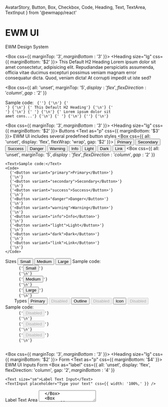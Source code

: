   AvatarStory,
  Button,
  Box,
  Checkbox,
  Code,
  Heading,
  Text,
  TextArea,
  TextInput
} from '@ewmapp/react'

<Meta title="Home" />

# EWM UI

EWM Design System

<Box css={{ marginTop: '$3', marginBottom: '$3' }}>
  <Heading size="lg" css={{ marginBottom: '$2' }}>
    This Default H2 Heading
  </Heading>
  <Text as="p">
    Lorem ipsum dolor sit amet consectetur, adipisicing elit. Repudiandae
    perspiciatis assumenda, officia vitae ducimus excepturi possimus veniam
    magnam error consequatur dicta. Quod, veniam dicta! At corrupti impedit ut
    iste sed?
  </Text>

  <Box
  css={{
    all: 'unset',
    marginTop: '$5',
    display: 'flex',
    flexDirection: 'column ',
    gap: '$2'
  }}
>
  <Text>Sample code:</Text>
  <Code>
    {'<Box>'}
    {'\n'}
    {'  <Heading size="lg">'}
    {'\n'}
    {'    This Default H2 Heading'}
    {'\n'}
    {'  </Heading>'}
    {'\n'}
    {'  <Text as="p">'}
    {'\n'}
    {'    Lorem ipsum dolor sit amet cons...'}
    {'\n'}
    {'  </Text>'}
    {'\n'}
    {'</Box>'}
    {'\n'}
  </Code>
</Box>
</Box>

<Box css={{ marginTop: '$3', marginBottom: '$3' }}>
  <Heading size="lg" css={{ marginBottom: '$2' }}>
    Buttons
  </Heading>
  <Text as="p" css={{ marginBottom: '$3' }}>
    EWM UI includes several predefined button styles
  </Text>
  <Box css={{ all: 'unset', display: 'flex', flexWrap: 'wrap', gap: '$2' }}>
    <Button variant="primary">Primary</Button>
    <Button variant="secondary">Secondary</Button>
    <Button variant="success">Success</Button>
    <Button variant="danger">Danger</Button>
    <Button variant="warning">Warning</Button>
    <Button variant="info">Info</Button>
    <Button variant="light">Light</Button>
    <Button variant="dark">Dark</Button>
    <Button variant="link">Link</Button>
  </Box>
  <Box
    css={{
      all: 'unset',
      marginTop: '$5',
      display: 'flex',
      flexDirection: 'column ',
      gap: '$2'
    }}
  >
    <Text>Sample code:</Text>
    <Code>
      {'<Button variant="primary">Primary</Button>'}
      {'\n'}
      {'<Button variant="secondary">Secondary</Button>'}
      {'\n'}
      {'<Button variant="success">Success</Button>'}
      {'\n'}
      {'<Button variant="danger">Danger</Button>'}
      {'\n'}
      {'<Button variant="warning">Warning</Button>'}
      {'\n'}
      {'<Button variant="info">Info</Button>'}
      {'\n'}
      {'<Button variant="light">Light</Button>'}
      {'\n'}
      {'<Button variant="dark">Dark</Button>'}
      {'\n'}
      {'<Button variant="link">Link</Button>'}
      {'\n'}
    </Code>
  </Box>
  <Box css={{ all: 'unset' }}>
    <Heading size="sm" css={{ marginTop: '$6', marginBottom: '$3' }}>
      Sizes
    </Heading>
    <Box css={{ all: 'unset', display: 'flex', gap: '$2' }}>
      <Button variant="primary" size="sm">
        Small
      </Button>
      <Button variant="primary" size="md">
        Medium
      </Button>
      <Button variant="primary" size="lg">
        Large
      </Button>
    </Box>
  </Box>
  <Box
    css={{
      all: 'unset',
      marginTop: '$5',
      display: 'flex',
      flexDirection: 'column ',
      gap: '$2'
    }}
  >
    <Text>Sample code:</Text>
    <Code>
      {'<Button size="sm">Small</Button>'}
      {'\n'}
      {'<Button size="md">Medium</Button>'}
      {'\n'}
      {'<Button size="lg">Large</Button>'}
      {'\n'}
    </Code>
  </Box>
  <Box css={{ all: 'unset' }}>
    <Heading size="sm" css={{ marginTop: '$6', marginBottom: '$3' }}>
      Types
    </Heading>
    <Box css={{ all: 'unset', display: 'flex', gap: '$2' }}>
      <Button variant="primary">Primary</Button>
      <Button variant="primary" disabled disable>
        Disabled
      </Button>
    </Box>
  </Box>
  <Box css={{ all: 'unset' }}>
    <Box css={{ all: 'unset', display: 'flex', gap: '$2', marginTop: '$3' }}>
      <Button outlined>Outline</Button>
      <Button outlined disabled disable>
        Disabled
      </Button>
    </Box>
  </Box>
  <Box css={{ all: 'unset' }}>
    <Box css={{ all: 'unset', display: 'flex', gap: '$2', marginTop: '$3' }}>
      <Button outlined>Icon <ArrowRight weight="bold" /></Button>
      <Button outlined disabled disable>Disabled<ArrowRight weight="bold" /></Button>
    </Box>
  </Box>
  <Box
    css={{
      all: 'unset',
      marginTop: '$5',
      display: 'flex',
      flexDirection: 'column ',
      gap: '$2'
    }}
  >
    <Text>Sample code:</Text>
    <Code>
      {'<Button variant="primary" disabled disable>Disabled</Button>'}
      {'\n'}
      {'<Button outlined disabled disable>Disabled</Button>'}
      {'\n'}
      {'<Button outlined disabled disable>Disabled<ArrowRight weight="bold" /></Button>'}
      {'\n'}
    </Code>

  </Box>
</Box>

<Box css={{ marginTop: '$3', marginBottom: '$3' }}>
  <Heading size="lg" css={{ marginBottom: '$2' }}>
    Form
  </Heading>
  <Text as="p" css={{ marginBottom: '$4' }}>
    EWM UI Inputs Form
  </Text>
  <Box
    as="label"
    css={{
      all: 'unset',
      display: 'flex',
      flexDirection: 'column',
      gap: '$2',
      marginBottom: '$4'
    }}
  >
    <Text size="sm">Label Text Input</Text>
    <TextInput placeholder="Type your text" css={{ width: '100%,' }} />
  </Box>
  <Box
    as="label"
    css={{ all: 'unset', display: 'flex', flexDirection: 'column', gap: '$2' }}
  >
    <Text size="sm">Label Text Area</Text>
    <TextArea placeholder="Type your text" css={{ width: '100%,' }} />
  </Box>
  <Box
    css={{
      all: 'unset',
      display: 'flex',
      flexDirection: 'row',
      gap: '$2',
      marginTop: '$5'
    }}
  >
    <Checkbox />
    <Text size="sm">This text for checkbox</Text>
  </Box>

  <Box
    as="label"
    css={{
      all: 'unset',
      display: 'flex',
      flexDirection: 'column',
      gap: '$2',
      marginTop: '$5'
    }}
  >
    <Button variant="primary">Primary</Button>
  </Box>
</Box>

<Box css={{ display: 'flex', gap: '$2', alignItems: 'center' }}>
  <AvatarStory src="https://github.com/diego3g.png" size="sm" />
  <AvatarStory src="https://github.com/diego3g.png" size="md" />
  <AvatarStory src="https://github.com/diego3g.png" size="lg" />
  <AvatarStory src="https://github.com/diego3g.png" size="3xl" />
</Box>
